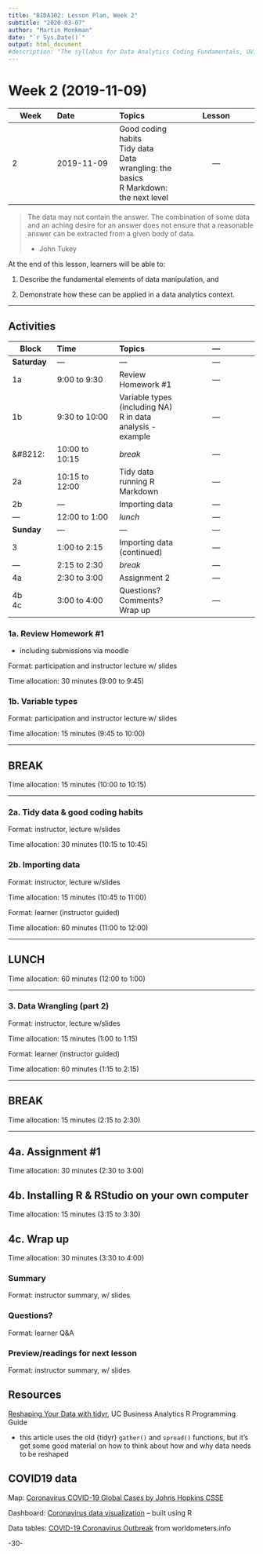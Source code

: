 ```yaml
---
title: "BIDA302: Lesson Plan, Week 2"
subtitle: "2020-03-07"
author: "Martin Monkman"
date: "`r Sys.Date()`"
output: html_document
#description: "The syllabus for Data Analytics Coding Fundamentals, UVic BIDA302"
---
```


# Week 2 (2019-11-09)


| Week      | Date | Topics   | Lesson |
|---        |:---  |:---      |:---:  |
|2          | 2019-11-09 | Good coding habits <br> Tidy data <br> Data wrangling: the basics <br> R Markdown: the next level | &#8212; |


>The data may not contain the answer. The combination of some data and an aching desire for an answer does not ensure that a reasonable answer can be extracted from a given body of data.
>
>- John Tukey



At the end of this lesson, learners will be able to:

1. Describe the fundamental elements of data manipulation, and 

2. Demonstrate how these can be applied in a data analytics context.


***

## Activities

| Block      | Time           | Topics  | &#8212; |
|---         |:---            |:---     |:---:  |
|**Saturday**     | &#8212;  | &#8212; | &#8212; |
|1a          | 9:00 to 9:30   | Review Homework #1  | &#8212; |
|1b          | 9:30 to 10:00  | Variable types (including NA) <br> R in data analysis - example  | &#8212; |
|&#8212:     | 10:00 to 10:15 | _break_ | &#8212; |
|2a          | 10:15 to 12:00 | Tidy data <br> running R Markdown | &#8212; |
|2b          | &#8212;        | Importing data | &#8212; |
|&#8212;     | 12:00 to 1:00  | _lunch_ | &#8212; |
|**Sunday**     | &#8212;  | &#8212; | &#8212; |
|3           | 1:00 to 2:15   | Importing data (continued) | &#8212; |
|&#8212;     | 2:15 to 2:30   | _break_ | &#8212; |
|4a          | 2:30 to 3:00   | Assignment 2 | &#8212; |
|4b <br> 4c  | 3:00 to 4:00   | Questions? Comments? <br> Wrap up | &#8212; |



### 1a. Review Homework #1

* including submissions via moodle

Format: participation and instructor lecture w/ slides

Time allocation: 30 minutes (9:00 to 9:45)


### 1b. Variable types 

Format: participation and instructor lecture w/ slides

Time allocation: 15 minutes (9:45 to 10:00)





***

## BREAK

Time allocation: 15 minutes (10:00 to 10:15)

***

### 2a. Tidy data & good coding habits

Format: instructor, lecture w/slides

Time allocation: 30 minutes (10:15 to 10:45)


### 2b. Importing data

Format: instructor, lecture w/slides

Time allocation: 15 minutes (10:45 to 11:00)



Format: learner (instructor guided)

Time allocation: 60 minutes (11:00 to 12:00)

***

## LUNCH

Time allocation: 60 minutes (12:00 to 1:00)

***

### 3. Data Wrangling (part 2)

Format: instructor, lecture w/slides

Time allocation: 15 minutes (1:00 to 1:15)


Format: learner (instructor guided)

Time allocation: 60 minutes (1:15 to 2:15)


***

## BREAK

Time allocation: 15 minutes (2:15 to 2:30)


***

## 4a. Assignment #1

Time allocation: 30 minutes (2:30 to 3:00)


## 4b. Installing R & RStudio on your own computer

Time allocation: 15 minutes (3:15 to 3:30)


## 4c. Wrap up

Time allocation: 30 minutes (3:30 to 4:00)

### Summary

Format: instructor summary, w/ slides

### Questions?

Format: learner Q&A

### Preview/readings for next lesson

Format: instructor summary, w/ slides





## Resources

[Reshaping Your Data with tidyr](https://uc-r.github.io/tidyr), UC Business Analytics R Programming Guide

* this article uses the old {tidyr} `gather()` and `spread()` functions, but it's got some good material on how to think about how and why data needs to be reshaped


## COVID19 data


Map: [Coronavirus COVID-19 Global Cases by Johns Hopkins CSSE](https://gisanddata.maps.arcgis.com/apps/opsdashboard/index.html?fbclid=IwAR3PMzQMuQe2eif2py8qRSk_dZtOilkX0aphxWAKGlxuO9pyKm3qoa0fU_A#/bda7594740fd40299423467b48e9ecf6)

Dashboard: [Coronavirus data visualization](https://ramikrispin.github.io/coronavirus_dashboard/?fbclid=IwAR04ENIjfmU-I9xId2m_g1x_sZLN9ZlewrPRTWN0S91_QmtRJi4steG1kaU#summary) -- built using R

Data tables: [COVID-19 Coronavirus Outbreak](https://www.worldometers.info/coronavirus/) from worldometers.info



-30-